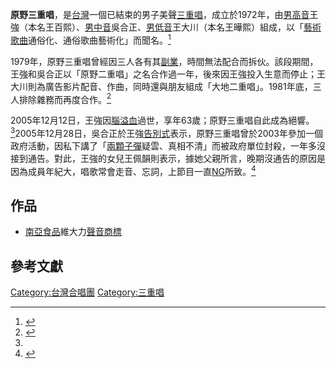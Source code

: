 '''原野三重唱'''，是[[台灣|台灣]]一個已結束的男子美聲[[三重唱|三重唱]]，成立於1972年，由[[男高音|男高音]]王強（本名王百熙）、[[男中音|男中音]]吳合正、[[男低音|男低音]]王大川（本名王曄熙）組成，以「[[藝術歌曲|藝術歌曲]]通俗化、通俗歌曲藝術化」而聞名。<ref name="聯合報">{{cite news |author1=葉宜欣、何軒憶 |title=王強猝逝 女兒哭：羽絨衣來不及送 |url=http://roxytom.bluecircus.net/archives/006669.html |accessdate=2021-03-30 |work=聯合報 |date=2005-12-14 |archive-date=2020-02-22 |archive-url=https://web.archive.org/web/20200222015552/http://roxytom.bluecircus.net/archives/006669.html |dead-url=no }}</ref>

1979年，原野三重唱曾經因三人各有其[[副業|副業]]，時間無法配合而拆伙。該段期間，王強和吳合正以「原野二重唱」之名合作過一年，後來因王強投入生意而停止；王大川則為廣告影片配音、作曲，同時還與朋友組成「大地二重唱」。1981年底，三人排除雜務而再度合作。<ref>{{cite journal |author1=亦遜 |title=分而復合，更上層樓  「原野三重唱」活躍螢光幕 |journal=電視周刊 |publisher= [[台視文化公司|台視文化公司]]|date=1982-05-09 |issue=1022期 |pages=70~71 |url=https://kgbz.pixnet.net/blog/post/347950060 |accessdate=2021-03-30}}</ref>

2005年12月12日，王強因[[腦溢血|腦溢血]]過世，享年63歲；原野三重唱自此成為絕響。<ref name="聯合報"/>2005年12月28日，吳合正於王強[[告別式|告別式]]表示，原野三重唱曾於2003年參加一個政府活動，因私下講了「[[兩顆子彈|兩顆子彈]]疑雲、真相不清」而被政府單位封殺，一年多沒接到通告。對此，王強的女兒王佩韻則表示，據她父親所言，晚期沒通告的原因是因為成員年紀大，唱歌常會走音、忘詞，上節目一直[[NG|NG]]所致。<ref>{{cite news |author1=曾明進 |title=王強喪禮扯出2顆子彈案 吳合正爆曾遭政府封殺 王佩韻否認 |url=https://tw.appledaily.com/entertainment/20051229/KEEGKR3HAWEOGJGHAO22QU5BTE/ |accessdate=2021-03-30 |work=蘋果日報 |date=2005-12-29}}</ref>

==作品==
*[[南亞食品|南亞食品]]維大力[[聲音商標|聲音商標]]

==參考文獻==
{{reflist}}

[[Category:台灣合唱團|Category:台灣合唱團]]
[[Category:三重唱|Category:三重唱]]